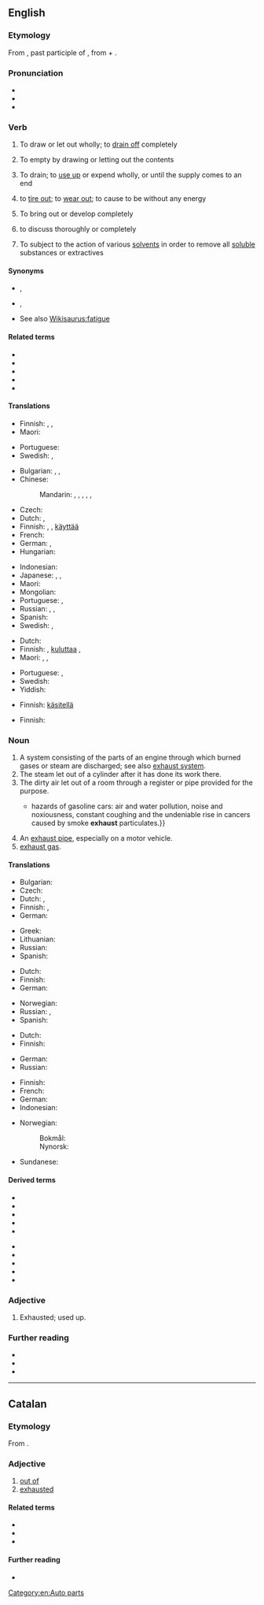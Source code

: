 ==English==
{{wikipedia|dab=exhaust}}

===Etymology===
From {{etyl|la|en}} {{m|la|exhaustus}}, past participle of {{m|la|exhaurio|exhaurīre|to draw out, drink up, empty, exhaust}}, from {{m|la|ex||out}} + {{m|la|haurio|haurīre|to draw (especially water), drain}}.

===Pronunciation===
* {{IPA|/ɪɡˈzɔːst/|lang=en}}
* {{audio|en-us-exhaust.ogg|Audio (US)|lang=en}}
* {{rhymes|ɔːst|lang=en}}

===Verb===
{{en-verb}}

# {{lb|en|transitive}} To draw or let out wholly; to [[drain off]] completely
#: {{ux|en|The water was '''exhausted''' out of the well.}}
#: {{ux|en|Moisture of the earth is '''exhausted''' by evaporation.}}
# {{lb|en|transitive}} To empty by drawing or letting out the contents
#: {{ux|en|to '''exhaust''' a well}}
#: {{ux|en|to '''exhaust''' a treasury}}
# {{lb|en|transitive|figuratively}} To drain; to [[use up]] or expend wholly, or until the supply comes to an end
#: {{ux|en|My grandfather seemingly never '''exhausts''' his supply of bad jokes.}}
#: {{ux|en|to '''exhaust one's resources}}
#: {{ux|en|You're '''exhausting''' my patience.}}
#: {{ux|en|I '''exhausted''' my strength walking up the hill.}}
# {{lb|en|transitive}} to [[tire out]]; to [[wear out]]; to cause to be without any energy
#: {{ux|en|The marathon '''exhausted''' me.}}
# {{lb|en|transitive}} To bring out or develop completely
# {{lb|en|transitive}} to discuss thoroughly or completely
#: {{ux|en|That subject has already been fully '''exhausted'''.}}
# {{lb|en|transitive|chemistry}} To subject to the action of various [[solvent]]s in order to remove all [[soluble]] substances or extractives
#: {{ux|en|to '''exhaust''' a drug successively with water, alcohol, and ether}}

====Synonyms====
* {{l|en|spend}}, {{l|en|consume}}
* {{l|en|tire out}}, {{l|en|weary}}
* See also [[Wikisaurus:fatigue]]

====Related terms====
* {{l|en|exhausted}}
* {{l|en|exhausting}}
* {{l|en|exhaustion}}
* {{l|en|exhaustive}}
* {{l|en|exhaustible}}

====Translations====
{{trans-top|to draw or let out wholly; to drain off completely}}
* Finnish: {{t|fi|tyhjentää}}, {{t+|fi|poistaa}}, {{t+|fi|kuivattaa}}
* Maori: {{t|mi|kīrea}} {{qualifier|of soil fertlity}}
{{trans-mid}}
* Portuguese: {{t+|pt|esvaziar}}
* Swedish: {{t|sv|uttömma}}, {{t+|sv|tömma}}
{{trans-bottom}}

{{trans-top|to empty by drawing or letting out the contents}}
* Bulgarian: {{t+|bg|изчерпвам|sc=Cyrl}}, {{t+|bg|изразходвам|sc=Cyrl}}, {{t+|bg|изтощавам}}
* Chinese:
*: Mandarin: {{t+|cmn|用盡|sc=Hani}}, {{t+|cmn|用尽|tr=yòngjìn|sc=Hani}}, {{t+|cmn|盡|sc=Hani}}, {{t+|cmn|尽|tr=jìn|sc=Hani}}, {{t+|cmn|耗盡|sc=Hani}}, {{t+|cmn|耗尽|tr=hàojìn|sc=Hani}}
* Czech: {{t+|cs|vyčerpat}}
* Dutch: {{t+|nl|uitputten}}, {{t+|nl|verminderen}}
* Finnish: {{t|fi|tyhjentää}}, {{t|fi|ehdyttää}}, [[käyttää#Finnish|käyttää]] {{t+|fi|loppu|alt=loppuun}}
* French: {{t+|fr|épuiser}}
* German: {{t|de|erschöpfen}}, {{t+|de|dezimieren}}
* Hungarian: {{t+|hu|kimerít}}
{{trans-mid}}
* Indonesian: {{t+|id|kuras}}
* Japanese: {{t|ja|使い尽くす|tr=つかいつくす, tsukaitsukusu|sc=Jpan}}, {{t|ja|尽くす|tr=つくす, tsukusu|sc=Jpan}}, {{t|ja|使い切る|tr=つかいきる, tsukaikiru|sc=Jpan}}
* Maori: {{t|mi|whakaporo}}
* Mongolian: {{t+|mn|барах|sc=Cyrl}}
* Portuguese: {{t+|pt|esgotar}}, {{t+|pt|exaurir}}
* Russian: {{t+|ru|исче́рпывать|impf}}, {{t+|ru|истоща́ть|impf}}, {{t+|ru|израсхо́довать|pf}}
* Spanish: {{t+|es|agotar}}
* Swedish: {{t|sv|uttömma}}, {{t+|sv|tömma}}
{{trans-bottom}}

{{trans-top|to drain, metaphorically; to wear out}}
* Dutch: {{t+|nl|uitputten}}
* Finnish: {{t|fi|uuvuttaa}}, [[kuluttaa#Finnish|kuluttaa]] {{t+|fi|loppu|alt=loppuun}}, {{t|fi|näännyttää}}
* Maori: {{t|mi|whakaporo}}, {{t|mi|whakaruhi}}, {{t|mi|whakapeto}}
{{trans-mid}}
* Portuguese: {{t+|pt|esgotar}}, {{t+|pt|exaurir}}
* Swedish: {{t+|sv|förbruka}}
* Yiddish: {{t|yi|אויסמוטשן}}
{{trans-bottom}}

{{trans-top|to bring out or develop completely; to discuss thoroughly}}
* Finnish: [[käsitellä#Finnish|käsitellä]] {{t+|fi|loppu|alt=loppuun}}
{{trans-mid}}
{{trans-bottom}}

{{trans-top|chemistry: to subject to the action of solvents}}
* Finnish: {{t+|fi|poistaa}}
{{trans-mid}}
{{trans-bottom}}

===Noun===
{{en-noun}}

# A system consisting of the parts of an engine through which burned gases or steam are discharged; see also [[exhaust system]].
# The steam let out of a cylinder after it has done its work there.
# The dirty air let out of a room through a register or pipe provided for the purpose.
#* {{quote-book|year=2006|author=[[w:Edwin Black|Edwin Black]]
|title=Internal Combustion
|chapter=1|url=http://openlibrary.org/works/OL4103950W
|passage=If successful, Edison and Ford—in 1914—would move society away from the{{...}}hazards of gasoline cars: air and water pollution, noise and noxiousness, constant coughing and the undeniable rise in cancers caused by smoke '''exhaust''' particulates.}}
# An [[exhaust pipe]], especially on a motor vehicle.
# [[wikipedia:exhaust gas|exhaust gas]].

====Translations====
{{trans-top|system consisting of the parts of an engine through which burned gases or steam are discharged}}
* Bulgarian: {{t+|bg|ауспух|m|sc=Cyrl}}
* Czech: {{t+|cs|výfuk|m}}
* Dutch: {{t|nl|uitlaatpijp|f}}, {{t+|nl|uitlaat|m}}
* Finnish: {{t|fi|pakokaasujärjestelmä}}, {{t|fi|pakoputkisto}}
* German: {{t+|de|Auspuff|m}}
{{trans-mid}}
* Greek: {{t+|el|εξάτμιση|f}}
* Lithuanian: {{t|lt|duslintuvas|m}}
* Russian: {{t+|ru|вы́хлоп|m}}
* Spanish: {{t|es|tubo de escape|m}}
{{trans-bottom}}

{{trans-top|the steam let out of a cylinder after it has done its work there}}
* Dutch: {{t+|nl|uitlaat|m}}
* Finnish: {{t|fi|poistohöyry}}
* German: {{t+|de|Abgas|n}}
{{trans-mid}}
* Norwegian: {{t+|no|eksos|m}}
* Russian: {{t+|ru|вы́хлоп|m}}, {{t|ru|выхлопны́е га́зы|m-p}}
* Spanish: {{t+|es|escape}}
{{trans-bottom}}

{{trans-top|the foul air let out of a room through a register or pipe provided for the purpose}}
* Dutch: {{t+|nl|uitlaat|m}}
* Finnish: {{t|fi|poistoilma}}
{{trans-mid}}
* German: {{t+|de|Abluft|f}}
* Russian: {{t|ru|выхлопны́е га́зы|m-p}}
{{trans-bottom}}

{{trans-see|exhaust pipe}}

{{trans-top|exhaust gas}}
* Finnish: {{t+|fi|pakokaasu}}
* French: {{t|fr|gaz d'échappement}}
* German: {{t+|de|Abgas}}
* Indonesian: {{t|id|gas buangan}}
{{trans-mid}}
* Norwegian:
*: Bokmål: {{t+|nb|eksos|m}}
*: Nynorsk: {{t|nn|eksos|m}}
* Sundanese: {{t|su|kelun}}
{{trans-bottom}}

====Derived terms====
{{top2}}
* {{l|en|exhaust draught}}
* {{l|en|exhaust fan}}
* {{l|en|exhaustless}}
* {{l|en|exhaust nozzle}}
* {{l|en|exhaust pipe}}
{{mid2}}
* {{l|en|exhaust port}}
* {{l|en|exhaust purifier}}
* {{l|en|exhaust steam}}
* {{l|en|exhaust system}}
* {{l|en|exhaust valve}}
{{bottom}}

===Adjective===
{{en-adj|-}}

# {{lb|en|obsolete}} Exhausted; used up.

===Further reading===
* {{R:Webster 1913}}
* {{R:Century 1911}}
* {{R:OneLook}}

[[Category:en:Auto parts]]

----

==Catalan==

===Etymology===
From {{etyl|la|ca}} {{m|la|exhaustus}}.

===Adjective===
{{ca-adj}}

# [[out of]] {{gloss|no longer in possession of}}
# [[exhausted]]

====Related terms====
* {{l|ca|exhaurir}}
* {{l|ca|exhaustió}}
* {{l|ca|exhaustiu}}

====Further reading====
* {{R:IEC2}}